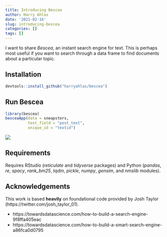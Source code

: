 ```yaml
---
title: Introducing Bescea
author: Harry Ahlas
date: '2021-02-16'
slug: introducing-bescea
categories: []
tags: []
---
```


I want to share *Bescea*, an instant search engine for text.  This is perhaps most useful if you want to search through a data frame to find documents about a particular topic.

## Installation

```r
devtools::install_github("harryahlas/bescea")
```


## Run Bescea

```r
library(bescea)
besceaApp(data = sneapsters,         
          text_field = "post_text",  
          unique_id = "textid")     
```
 
![](search2.png)


## Requirements

Requires RStudio (*reticulate* and *tidyverse* packages) and Python (*pandas*, *re*, *spacy*, *rank_bm25*, *tqdm*, *pickle*, *numpy*, *gensim*, and *nmslib* modules). 

## Acknowledgements

This work is based **heavily** on foundational code provided by Josh Taylor (https://twitter.com/josh_taylor_01). 

- https://towardsdatascience.com/how-to-build-a-search-engine-9f8ffa405eac
- https://towardsdatascience.com/how-to-build-a-smart-search-engine-a86fca0d0795